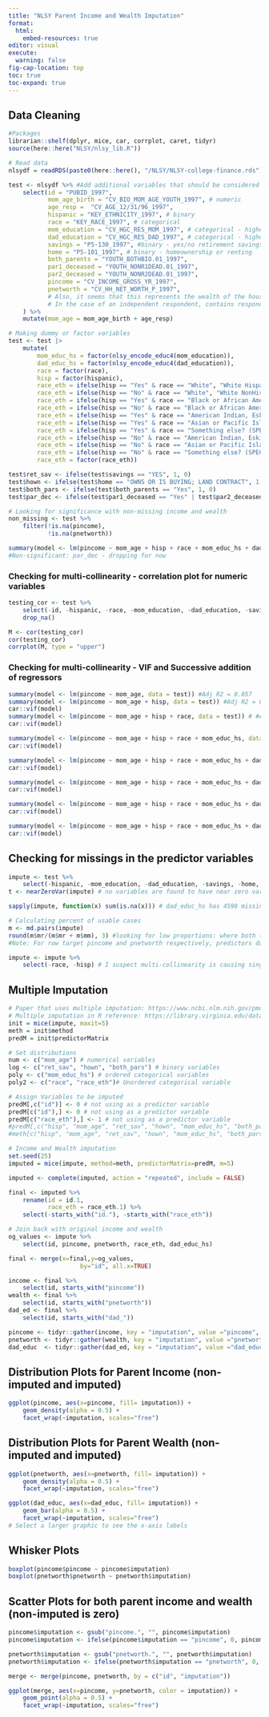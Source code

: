 ```yaml
---
title: "NLSY Parent Income and Wealth Imputation"
format:
  html:
    embed-resources: true
editor: visual
execute: 
  warning: false
fig-cap-location: top
toc: true
toc-expand: true
---
```


## Data Cleaning

```r
#Packages
librarian::shelf(dplyr, mice, car, corrplot, caret, tidyr)
source(here::here("NLSY/nlsy_lib.R"))

# Read data
nlsydf = readRDS(paste0(here::here(), "/NLSY/NLSY-college-finance.rds"))
```

```r
test <- nlsydf %>% #Add additional variables that should be considered during multiple imputation
    select(id = "PUBID_1997",
           mom_age_birth = "CV_BIO_MOM_AGE_YOUTH_1997", # numeric
           age_resp =  "CV_AGE_12/31/96_1997",
           hispanic = "KEY_ETHNICITY_1997", # binary
           race = "KEY_RACE_1997", # categorical
           mom_education = "CV_HGC_RES_MOM_1997", # categorical - highest grade completed in 1997 by mom
           dad_education = "CV_HGC_RES_DAD_1997", # categorical - highest grade completed in 1997 by dad
           savings = "P5-130_1997", #binary - yes/no retirement savings
           home = "P5-101_1997", # binary - homeownership or renting
           both_parents = "YOUTH_BOTHBIO.01_1997",
           par1_deceased = "YOUTH_NONR1DEAD.01_1997",
           par2_deceased = "YOUTH_NONR2DEAD.01_1997",
           pincome = "CV_INCOME_GROSS_YR_1997",
           pnetworth = "CV_HH_NET_WORTH_P_1997",
           # Also, it seems that this represents the wealth of the household in which a respondent lives. That means that for a respondent who lives with only one parent, the net-worth variable represents the wealth of that parent.
           # In the case of an independent respondent, contains respondent's, rather than parents', wealth.
    ) %>%
    mutate(mom_age = mom_age_birth + age_resp)

# Making dummy or factor variables
test <- test |>
    mutate(
        mom_educ_hs = factor(nlsy_encode_educ4(mom_education)),
        dad_educ_hs = factor(nlsy_encode_educ4(dad_education)),
        race = factor(race),
        hisp = factor(hispanic),
        race_eth = ifelse(hisp == "Yes" & race == "White", "White Hispanic",  NA), # Race and ethnicity interaction
        race_eth = ifelse(hisp == "No" & race == "White", "White NonHispanic", race_eth),
        race_eth = ifelse(hisp == "Yes" & race == "Black or African American", "Black Hispanic", race_eth),
        race_eth = ifelse(hisp == "No" & race == "Black or African American", "Black NonHispanic", race_eth),
        race_eth = ifelse(hisp == "Yes" & race == "American Indian, Eskimo, or Aleut", "AIAN Hispanic", race_eth),
        race_eth = ifelse(hisp == "Yes" & race == "Asian or Pacific Islander", "AAPI Hispanic", race_eth),
        race_eth = ifelse(hisp == "Yes" & race == "Something else? (SPECIFY)", "Other Race Hispanic", race_eth),
        race_eth = ifelse(hisp == "No" & race == "American Indian, Eskimo, or Aleut", "AIAN NonHispanic", race_eth),
        race_eth = ifelse(hisp == "No" & race == "Asian or Pacific Islander", "AAPI NonHispanic", race_eth),
        race_eth = ifelse(hisp == "No" & race == "Something else? (SPECIFY)", "Other Race NonHispanic", race_eth),
        race_eth = factor(race_eth))

test$ret_sav <- ifelse(test$savings == "YES", 1, 0)
test$hown <- ifelse(test$home == "OWNS OR IS BUYING; LAND CONTRACT", 1, 0)
test$both_pars <- ifelse(test$both_parents == "Yes", 1, 0)
test$par_dec <- ifelse(test$par1_deceased == "Yes" | test$par2_deceased == "Yes", 1, 0) # Either parent deceased

```

```r
# Looking for significance with non-missing income and wealth
non_missing <- test %>%
    filter(!is.na(pincome),
           !is.na(pnetworth))

summary(model <- lm(pincome ~ mom_age + hisp + race + mom_educ_hs + dad_educ_hs + ret_sav + hown + both_pars + par_dec, data = non_missing))
#Non-significant: par_dec - dropping for now
```

### Checking for multi-collinearity - correlation plot for numeric variables

```r

testing_cor <- test %>%
    select(-id, -hispanic, -race, -mom_education, -dad_education, -savings, -home, -both_parents, -par1_deceased, -par2_deceased, - mom_age_birth, -pincome, -pnetworth, -par_dec, -mom_educ_hs,-dad_educ_hs, -hisp,-race_eth) %>%
    drop_na()

M <- cor(testing_cor)
cor(testing_cor)
corrplot(M, type = "upper")
```

### Checking for multi-collinearity - VIF and Successive addition of regressors

```r

summary(model <- lm(pincome ~ mom_age, data = test)) #Adj R2 = 0.057
summary(model <- lm(pincome ~ mom_age + hisp, data = test)) #Adj R2 = 0.09
car::vif(model)
summary(model <- lm(pincome ~ mom_age + hisp + race, data = test)) # #Adj R2 = 0.157
car::vif(model)

summary(model <- lm(pincome ~ mom_age + hisp + race + mom_educ_hs, data = test)) #Adj R2 = 0.1899
car::vif(model)

summary(model <- lm(pincome ~ mom_age + hisp + race + mom_educ_hs + dad_educ_hs, data = test)) #Adj R2 = 0.1616
car::vif(model)

summary(model <- lm(pincome ~ mom_age + hisp + race + mom_educ_hs + dad_educ_hs + ret_sav, data = test)) #Adj R2 = 0.199
car::vif(model)

summary(model <- lm(pincome ~ mom_age + hisp + race + mom_educ_hs + dad_educ_hs + ret_sav + hown, data = test)) #Adj R2 = 0.2107
car::vif(model)

summary(model <- lm(pincome ~ mom_age + hisp + race + mom_educ_hs + dad_educ_hs + ret_sav + hown + both_pars, data = test)) #Adj R2 = 0.2108
car::vif(model)
```

## Checking for missings in the predictor variables

```r
impute <- test %>%
    select(-hispanic, -mom_education, -dad_education, -savings, -home, -both_parents, -par1_deceased, -par2_deceased, - mom_age_birth, -par_dec, -age_resp)
t <- nearZeroVar(impute) # no variables are found to have near zero variance

sapply(impute, function(x) sum(is.na(x))) # dad_educ_hs has 4598 missings

# Calculating percent of usable cases
m <- md.pairs(impute)
round(m$mr/(m$mr + m$mm), 3) #looking for low proportions: where both target and predictor are missing on the same cases
#Note: For row target pincome and pnetworth respectively, predictors dad_educ_hs, ret_sav, and hown have lowest proportions

impute <- impute %>%
    select(-race, -hisp) # I suspect multi-collinearity is causing singularity in the multiple imputation below, so removed race and only kept interaction race_eth for now
```

## Multiple Imputation

```r
# Paper that uses multiple imputation: https://www.ncbi.nlm.nih.gov/pmc/articles/PMC6049093/
# Multiple imputation in R reference: https://library.virginia.edu/data/articles/getting-started-with-multiple-imputation-in-r
init = mice(impute, maxit=5)
meth = init$method
predM = init$predictorMatrix

# Set distributions
num <- c("mom_age") # numerical variables
log <- c("ret_sav", "hown", "both_pars") # binary variables
poly <- c("mom_educ_hs") # ordered categorical variables
poly2 <- c("race", "race_eth")# Unordered categorical variable

# Assign Variables to be imputed
predM[,c("id")] <- 0 # not using as a predictor variable
predM[c("id"),] <- 0 # not using as a predictor variable
predM[c("race_eth"),] <- 1 # not using as a predictor variable
#predM[,c("hisp", "mom_age", "ret_sav", "hown", "mom_educ_hs", "both_pars", "race_eth")] <- 0 
#meth[c("hisp", "mom_age", "ret_sav", "hown", "mom_educ_hs", "both_pars", "race_eth")]= "" 

# Income and Wealth imputation
set.seed(25)
imputed = mice(impute, method=meth, predictorMatrix=predM, m=5)

imputed <- complete(imputed, action = "repeated", include = FALSE)

final <- imputed %>%
    rename(id = id.1,
           race_eth = race_eth.1) %>%
    select(-starts_with("id."), -starts_with("race_eth"))

```

```r
# Join back with original income and wealth
og_values <- impute %>%
    select(id, pincome, pnetworth, race_eth, dad_educ_hs)

final <- merge(x=final,y=og_values,
                    by="id", all.x=TRUE)

income <- final %>%
    select(id, starts_with("pincome"))
wealth <- final %>%
    select(id, starts_with("pnetworth"))
dad_ed <- final %>%
    select(id, starts_with("dad_"))

pincome <- tidyr::gather(income, key = "imputation", value ="pincome", matches("pincome"), -id)
pnetworth <- tidyr::gather(wealth, key = "imputation", value ="pnetworth", matches("pnetworth"), -id)
dad_educ  <- tidyr::gather(dad_ed, key = "imputation", value ="dad_educ", matches("dad_educ"), -id)
```

## Distribution Plots for Parent Income (non-imputed and imputed)

```r
ggplot(pincome, aes(x=pincome, fill= imputation)) +
    geom_density(alpha = 0.5) +
    facet_wrap(~imputation, scales="free")
```

## Distribution Plots for Parent Wealth (non-imputed and imputed)

```r
ggplot(pnetworth, aes(x=pnetworth, fill= imputation)) +
    geom_density(alpha = 0.5) +
    facet_wrap(~imputation, scales="free")
```
```r
ggplot(dad_educ, aes(x=dad_educ, fill= imputation)) +
    geom_bar(alpha = 0.5) +
    facet_wrap(~imputation, scales="free")
# Select a larger graphic to see the x-axis labels
```

## Whisker Plots
```r
boxplot(pincome$pincome ~ pincome$imputation)
boxplot(pnetworth$pnetworth ~ pnetworth$imputation)
```


## Scatter Plots for both parent income and wealth (non-imputed is zero)

```r
pincome$imputation <- gsub("pincome.", "", pincome$imputation)
pincome$imputation <- ifelse(pincome$imputation == "pincome", 0, pincome$imputation)

pnetworth$imputation <- gsub("pnetworth.", "", pnetworth$imputation)
pnetworth$imputation <- ifelse(pnetworth$imputation == "pnetworth", 0, pnetworth$imputation)

merge <- merge(pincome, pnetworth, by = c("id", "imputation"))

ggplot(merge, aes(x=pincome, y=pnetworth, color = imputation)) +
    geom_point(alpha = 0.5) +
    facet_wrap(~imputation, scales="free")
```

